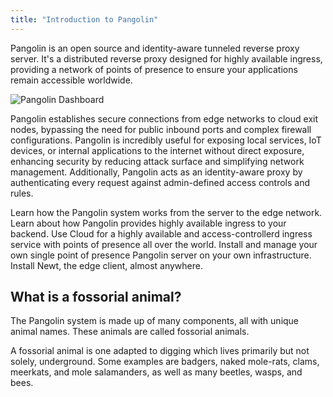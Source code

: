 ```yaml
---
title: "Introduction to Pangolin"
---
```


Pangolin is an open source and identity-aware tunneled reverse proxy server. It's a distributed reverse proxy designed for highly available ingress, providing a network of points of presence to ensure your applications remain accessible worldwide.

<Frame caption="Screenshot of resources page from the Pangolin Dashboard.">
  <img src="/images/fossorial-dashboard.png" alt="Pangolin Dashboard"/>
</Frame>

Pangolin establishes secure connections from edge networks to cloud exit nodes, bypassing the need for public inbound ports and complex firewall configurations. Pangolin is incredibly useful for exposing local services, IoT devices, or internal applications to the internet without direct exposure, enhancing security by reducing attack surface and simplifying network management. Additionally, Pangolin acts as an identity-aware proxy by authenticating every request against admin-defined access controls and rules.

<Columns cols={2}>
  <Card title="How it works" icon="map" href="/about/how-pangolin-works">
    Learn how the Pangolin system works from the server to the edge network.
  </Card>
  <Card title="Points of Presence" icon="circle-nodes" href="/manage/points-of-presence">
    Learn about how Pangolin provides highly available ingress to your backend.
  </Card>
</Columns>

<Card title="Pangolin Cloud" icon="cloud" href="https://pangolin.fossorial.io/auth/signup">
  Use Cloud for a highly available and access-controllerd ingress service with points of presence all over the world.
</Card>

<Columns cols={2}>
  <Card
    title="Self-host Pangolin"
    icon="server"
    href="/self-host/quick-install"
  >
    Install and manage your own single point of presence Pangolin server on your own infrastructure.
  </Card>
  <Card
    title="Install Site"
    icon="sitemap"
    href="/manage/sites/install-newt"
  >
    Install Newt, the edge client, almost anywhere.
  </Card>
</Columns>

## What is a fossorial animal?

The Pangolin system is made up of many components, all with unique animal names. These animals are called fossorial animals.

A fossorial animal is one adapted to digging which lives primarily but not solely, underground. Some examples are badgers, naked mole-rats, clams, meerkats, and mole salamanders, as well as many beetles, wasps, and bees.
